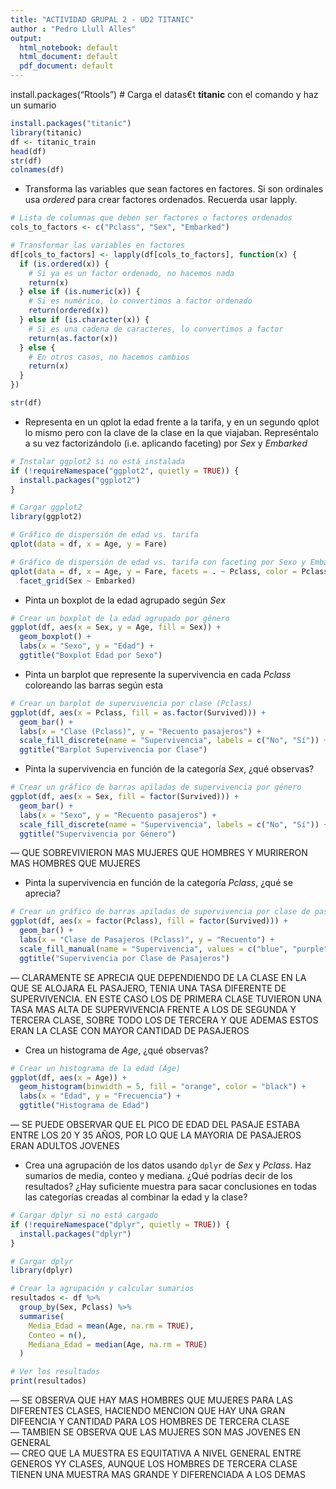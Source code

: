 ```yaml
---
title: "ACTIVIDAD GRUPAL 2 - UD2 TITANIC"
author : "Pedro Llull Alles"
output:
  html_notebook: default
  html_document: default
  pdf_document: default
---
```


install.packages("Rtools")
# Carga el datas€t **titanic** con el comando y haz un sumario

```r
install.packages("titanic")
library(titanic)
df <- titanic_train
head(df)
str(df)
colnames(df)

```


- Transforma las variables que sean factores en factores. Si son ordinales usa *ordered* para crear factores ordenados. Recuerda usar lapply.

```r
# Lista de columnas que deben ser factores o factores ordenados
cols_to_factors <- c("Pclass", "Sex", "Embarked")

# Transformar las variables en factores
df[cols_to_factors] <- lapply(df[cols_to_factors], function(x) {
  if (is.ordered(x)) {
    # Si ya es un factor ordenado, no hacemos nada
    return(x)
  } else if (is.numeric(x)) {
    # Si es numérico, lo convertimos a factor ordenado
    return(ordered(x))
  } else if (is.character(x)) {
    # Si es una cadena de caracteres, lo convertimos a factor
    return(as.factor(x))
  } else {
    # En otros casos, no hacemos cambios
    return(x)
  }
})

str(df)

```

- Representa en un qplot la edad frente a la tarifa, y en un segundo qplot lo mismo pero con la clave de la clase en la que viajaban. Represéntalo a su vez factorizándolo (i.e. aplicando faceting) por *Sex* y *Embarked*
```r
# Instalar ggplot2 si no está instalada
if (!requireNamespace("ggplot2", quietly = TRUE)) {
  install.packages("ggplot2")
}

# Cargar ggplot2
library(ggplot2)

# Gráfico de dispersión de edad vs. tarifa
qplot(data = df, x = Age, y = Fare)

# Gráfico de dispersión de edad vs. tarifa con faceting por Sexo y Embarque y clave de clase
qplot(data = df, x = Age, y = Fare, facets = . ~ Pclass, color = Pclass) +
  facet_grid(Sex ~ Embarked)


```

- Pinta un boxplot de la edad agrupado según *Sex*
```r
# Crear un boxplot de la edad agrupado por género
ggplot(df, aes(x = Sex, y = Age, fill = Sex)) +
  geom_boxplot() +
  labs(x = "Sexo", y = "Edad") +
  ggtitle("Boxplot Edad por Sexo")


```

- Pinta un barplot que represente la supervivencia en cada *Pclass* coloreando las barras según esta
```r
# Crear un barplot de supervivencia por clase (Pclass)
ggplot(df, aes(x = Pclass, fill = as.factor(Survived))) +
  geom_bar() +
  labs(x = "Clase (Pclass)", y = "Recuento pasajeros") +
  scale_fill_discrete(name = "Supervivencia", labels = c("No", "Sí")) +
  ggtitle("Barplot Supervivencia por Clase")

```

- Pinta la supervivencia en función de la categoría *Sex*, ¿qué observas?
```r
# Crear un gráfico de barras apiladas de supervivencia por género
ggplot(df, aes(x = Sex, fill = factor(Survived))) +
  geom_bar() +
  labs(x = "Sexo", y = "Recuento pasajeros") +
  scale_fill_discrete(name = "Supervivencia", labels = c("No", "Sí")) +
  ggtitle("Supervivencia por Género")

```
--- QUE SOBREVIVIERON MAS MUJERES QUE HOMBRES Y MURIRERON MAS HOMBRES QUE MUJERES



- Pinta la supervivencia en función de la categoría *Pclass*, ¿qué se aprecia?
```r
# Crear un gráfico de barras apiladas de supervivencia por clase de pasajeros (Pclass)
ggplot(df, aes(x = factor(Pclass), fill = factor(Survived))) +
  geom_bar() +
  labs(x = "Clase de Pasajeros (Pclass)", y = "Recuento") +
  scale_fill_manual(name = "Supervivencia", values = c("blue", "purple"), labels = c("No", "Sí")) +
  ggtitle("Supervivencia por Clase de Pasajeros")

```
--- CLARAMENTE SE APRECIA QUE DEPENDIENDO DE LA CLASE EN LA QUE SE ALOJARA EL PASAJERO, TENIA UNA TASA DIFERENTE DE SUPERVIVENCIA. EN ESTE CASO LOS DE PRIMERA CLASE TUVIERON UNA TASA MAS ALTA DE SUPERVIVENCIA FRENTE A LOS DE SEGUNDA Y TERCERA CLASE, SOBRE TODO LOS DE TERCERA Y QUE ADEMAS ESTOS ERAN LA CLASE CON MAYOR CANTIDAD DE PASAJEROS



- Crea un histograma de *Age*, ¿qué observas?
```r
# Crear un histograma de la edad (Age)
ggplot(df, aes(x = Age)) +
  geom_histogram(binwidth = 5, fill = "orange", color = "black") +
  labs(x = "Edad", y = "Frecuencia") +
  ggtitle("Histograma de Edad")

```
--- SE PUEDE OBSERVAR QUE EL PICO DE EDAD DEL PASAJE ESTABA ENTRE LOS 20 Y 35 AÑOS, POR LO QUE LA MAYORIA DE PASAJEROS ERAN ADULTOS JOVENES



- Crea una agrupación de los datos usando `dplyr` de *Sex*  y *Pclass*. Haz sumarios de media, conteo y mediana. ¿Qué podrías decir de los resultados? ¿Hay suficiente muestra para sacar conclusiones en todas las categorías creadas al combinar la edad y la clase?
```r
# Cargar dplyr si no está cargado
if (!requireNamespace("dplyr", quietly = TRUE)) {
  install.packages("dplyr")
}

# Cargar dplyr
library(dplyr)

# Crear la agrupación y calcular sumarios
resultados <- df %>%
  group_by(Sex, Pclass) %>%
  summarise(
    Media_Edad = mean(Age, na.rm = TRUE),
    Conteo = n(),
    Mediana_Edad = median(Age, na.rm = TRUE)
  )

# Ver los resultados
print(resultados)

```

--- SE OBSERVA QUE HAY MAS HOMBRES QUE MUJERES PARA LAS DIFERENTES CLASES, HACIENDO MENCION QUE HAY UNA GRAN DIFEENCIA Y CANTIDAD PARA LOS HOMBRES DE TERCERA CLASE   
--- TAMBIEN SE OBSERVA QUE LAS MUJERES SON MAS JOVENES EN GENERAL   
--- CREO QUE LA MUESTRA ES EQUITATIVA A NIVEL GENERAL ENTRE GENEROS YY CLASES, AUNQUE LOS HOMBRES DE TERCERA CLASE TIENEN UNA MUESTRA MAS GRANDE Y DIFERENCIADA A LOS DEMAS   

